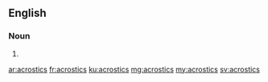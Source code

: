 ==English==

===Noun===
{{head|en|plural}}

# {{plural of|acrostic|lang=en|nocat=1}}

[[ar:acrostics]]
[[fr:acrostics]]
[[ku:acrostics]]
[[mg:acrostics]]
[[my:acrostics]]
[[sv:acrostics]]